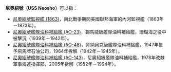 '''尼奧紹號（USS Neosho）'''可以指：
* [[尼奧紹號監視艦_(1863)|尼奧紹號監視艦 (1863)]]，南北戰爭期間美國聯邦海軍的內河監視艦（1863年－1873年）。
* [[尼奧紹號艦隊油料補給艦_(AO-23)|尼奧紹號艦隊油料補給艦 (AO-23)]]，錫馬龍級艦隊油料補給艦，珊瑚海之役中被擊沉（1939年－1942年）。
* [[尼奧紹號艦隊油料補給艦_(AO-48)|尼奧紹號艦隊油料補給艦 (AO-48)]]，肯納貝克級艦隊油料補給艦，1947年售予飛馬牌石油公司，1964年拆解（1942年－1945年）。
* [[尼奧紹號艦隊油料補給艦_(AO-143)|尼奧紹號艦隊油料補給艦 (AO-143)]]，尼奧紹級艦隊油料補給艦，1978年改隸軍事海運指揮部，2005年拆解（1952年－1994年）。
{{disambig|Cat=武器消歧義}}